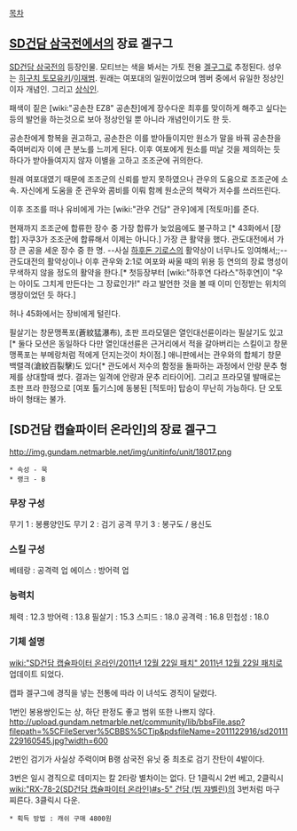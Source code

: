 [[목차]]

== [[SD건담 삼국전]]에서의 장료 겔구그 ==
[[SD건담 삼국전]]의 등장인물. 모티브는 색을 봐서는 가토 전용 [[겔구그]]로 추정된다. 성우는 [[히구치 토모유키]]/[[이재범]].
원래는 여포대의 일원이었으며 멤버 중에서 유일한 정상인이자 개념인. 그리고 [[상식인]].

패색이 짙은 [wiki:"공손찬 EZ8" 공손찬]에게 장수다운 최후를 맞이하게 해주고 싶다는 등의 발언을 하는것으로 보아 정상인일 뿐 아니라 개념인이기도 한 듯.

공손찬에게 항복을 권고하고, 공손찬은 이를 받아들이지만 원소가 말을 바꿔 공손찬을 죽여버리자 이에 큰 분노를 느끼게 된다. 이후 여포에게 원소를 떠날 것을 제의하는 듯 하다가 받아들여지지 않자 이별을 고하고 조조군에 귀의한다.

원래 여포대였기 때문에 조조군의 신뢰를 받지 못하였으나 관우의 도움으로 조조군에 소속. 자신에게 도움을 준 관우와 콤비를 이뤄 함께 원소군의 책략가 저수를 쓰러뜨린다.

이후 조조를 떠나 유비에게 가는 [wiki:"관우 건담" 관우]에게 [적토마]를 준다.

현재까지 조조군에 합류한 장수 중 가장 합류가 늦었음에도 불구하고 [* 43화에서 [장합] 자쿠3가 조조군에 합류해서 이제는 아니다.] 가장 큰 활약을 했다. 관도대전에서 가장 큰 공을 세운 장수 중 한 명. --사실 [[하후돈 기로스]]의 활약상이 너무나도 잉여해서;;-- 관도대전의 활약상이나 이후 관우와 2:1로 여포와 싸울 때의 위용 등 연의의 장료 명성이 무색하지 않을 정도의 활약을 한다.[* 첫등장부터 [wiki:"하후연 다라스"하후연]이 "우는 아이도 그치게 만든다는 그 장료인가!" 라고 발언한 것을 볼 때 이미 인정받는 위치의 맹장이었던 듯 하다.]

허나 45화에서는 장비에게 털린다.

필살기는 창문맹폭포(蒼紋猛瀑布), 초판 프라모델은 열인대선륜이라는 필살기도 있고[* 둘다 모션은 동일하다 다만 열인대선륜은 근거리에서 적을 갈아버리는 스킬이고 창문맹폭포는 부메랑처럼 적에게 던지는것이 차이점.] 애니판에서는 관우와의 합체기 창문백렬격(滄紋百裂擊)도 있다[* 관도에서 저수의 함정을 돌파하는 과정에서 안량 문추 형제를 상대할때 썼다. 결과는 일격에 안량과 문추 리타이어]. 그리고 프라모델 발매로는 초판 프라 한정으로 [여포 톨기스]에 동봉된 [적토마] 탑승이 무난히 가능하다. 단 오토바이 형태는 불가.

== [SD건담 캡슐파이터 온라인]의 장료 겔구그 ==
http://img.gundam.netmarble.net/img/unitinfo/unit/18017.png

 * 속성 - 묵
 * 랭크 - B
=== 무장 구성 ===
무기 1 : 봉룡양인도
무기 2 : 검기 공격
무기 3 : 봉구도 / 용신도　　　　　　　　　　　　　　　　　

=== 스킬 구성 ===

베테랑 : 공격력 업
에이스 : 방어력 업

=== 능력치 ===
체력 : 12.3
방어력 : 13.8
필살기 : 15.3
스피드 : 18.0
공격력 : 16.8
민첩성 : 18.0

=== 기체 설명 ===
[[wiki:"SD건담 캡슐파이터 온라인/2011년 12월 22일 패치" 2011년 12월 22일 패치]]로 업데이트 되었다.

캡파 겔구그에 경직을 넣는 전통에 따라 이 녀석도 경직이 달렸다.

1번인 봉용쌍인도는 상, 하단 판정도 좋고 범위 또한 나쁘지 않다.
http://upload.gundam.netmarble.net/community/lib/bbsFile.asp?filepath=%5CFileServer%5CBBS%5CTip&pdsfileName=2011122916/sd20111229160545.jpg?width=600
 
2번인 검기가 사실상 주력이며 B랭 삼국전 유닛 중 최초로 검기 잔탄이 4발이다.

3번은 일시 경직으로 데미지는 칼 2타랑 별차이는 없다.
단 1클릭시 2번 베고, 2클릭시 [[wiki:"RX-78-2(SD건담 캡슐파이터 온라인)#s-5" 건담 (빔 쟈벨린)]]의 3번처럼 마구 찌른다. 3클릭시 다운.

 * 획득 방법 : 캐쉬 구매 4800원
